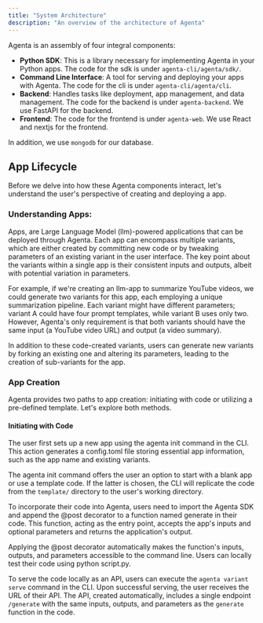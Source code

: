 ```yaml
---
title: "System Architecture"
description: "An overview of the architecture of Agenta"
---
```


Agenta is an assembly of four integral components:

- **Python SDK**: This is a library necessary for implementing Agenta in your Python apps. The code for the sdk is under `agenta-cli/agenta/sdk/`.
- **Command Line Interface**: A tool for serving and deploying your apps with Agenta. The code for the cli is under `agenta-cli/agenta/cli`.
- **Backend**: Handles tasks like deployment, app management, and data management. The code for the backend is under `agenta-backend`. We use FastAPI for the backend.
- **Frontend**: The code for the frontend is under `agenta-web`. We use React and nextjs for the frontend.

In addition, we use `mongodb` for our database.

## App Lifecycle
Before we delve into how these Agenta components interact, let's understand the user's perspective of creating and deploying a app.

### Understanding Apps:
Apps, are Large Language Model (llm)-powered applications that can be deployed through Agenta. Each app can encompass multiple variants, which are either created by committing new code or by tweaking parameters of an existing variant in the user interface. The key point about the variants within a single app is their consistent inputs and outputs, albeit with potential variation in parameters.

For example, if we're creating an llm-app to summarize YouTube videos, we could generate two variants for this app, each employing a unique summarization pipeline. Each variant might have different parameters; variant A could have four prompt templates, while variant B uses only two. However, Agenta's only requirement is that both variants should have the same input (a YouTube video URL) and output (a video summary).

In addition to these code-created variants, users can generate new variants by forking an existing one and altering its parameters, leading to the creation of sub-variants for the app.

### App Creation
Agenta provides two paths to app creation: initiating with code or utilizing a pre-defined template. Let's explore both methods.

#### Initiating with Code
The user first sets up a new app using the agenta init command in the CLI. This action generates a config.toml file storing essential app information, such as the app name and existing variants.

The agenta init command offers the user an option to start with a blank app or use a template code. If the latter is chosen, the CLI will replicate the code from the `template/` directory to the user's working directory.

To incorporate their code into Agenta, users need to import the Agenta SDK and append the @post decorator to a function named generate in their code. This function, acting as the entry point, accepts the app's inputs and optional parameters and returns the application's output.

Applying the @post decorator automatically makes the function's inputs, outputs, and parameters accessible to the command line. Users can locally test their code using python script.py.

To serve the code locally as an API, users can execute the `agenta variant serve` command in the CLI. Upon successful serving, the user receives the URL of their API. The API, created automatically, includes a single endpoint `/generate` with the same inputs, outputs, and parameters as the `generate` function in the code.

